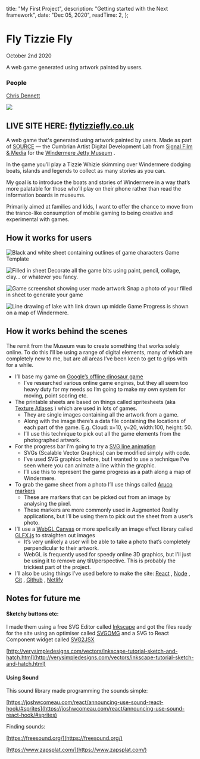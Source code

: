 
  title: "My First Project",
  description: "Getting started with the Next framework",
  date: "Dec 05, 2020",
  readTime: 2,
};


# Fly Tizzie Fly
October 2nd 2020

A web game generated using artwork painted by users.

### People

[Chris Dennett](/chris-dennett)

![](https://cdn.sanity.io/images/goj4rm8w/production/e33c72eb3cf9f95c78a4fd05c3ca06ab6360f056-965x569.png?w=600&h=400&fit=crop)

## LIVE SITE HERE: [flytizziefly.co.uk](https://flytizziefly.co.uk/)

A web game that's generated using artwork painted by users. Made as part of [SOURCE](https://signalfilmandmedia.com/source/) — the Cumbrian Artist Digital Development Lab from [Signal Film & Media](https://signalfilmandmedia.com/) for the [Windermere Jetty Museum](https://lakelandarts.org.uk/windermere-jetty-museum/) .

In the game you’ll play a Tizzie Whizie skimming over Windermere dodging boats, islands and legends to collect as many stories as you can.

My goal is to introduce the boats and stories of Windermere in a way that’s more palatable for those who’ll play on their phone rather than read the information boards in museums.

Primarily aimed at families and kids, I want to offer the chance to move from the trance-like consumption of mobile gaming to being creative and experimental with games.

How it works for users
----------------------
![Black and white sheet containing outlines of game characters](https://cdn.sanity.io/images/goj4rm8w/production/32d570ce898c9e460a577bebca403cce033eb9c7-3508x2480.png?w=500&h=353&fit=crop)
Game Template

![Filled in sheet](https://cdn.sanity.io/images/goj4rm8w/production/46520eb9238aa45f3be3874bf76df0103ba1473a-1123x794.png?w=500&h=354&fit=crop)
Decorate all the game bits using paint, pencil, collage, clay… or whatever you fancy.

![Game screenshot showing user made artwork](https://cdn.sanity.io/images/goj4rm8w/production/e33c72eb3cf9f95c78a4fd05c3ca06ab6360f056-965x569.png?w=500&h=295&fit=crop)
Snap a photo of your filled in sheet to generate your game

![Line drawing of lake with link drawn up middle](https://cdn.sanity.io/images/goj4rm8w/production/2f13af8d062bd5c7c9d52339e8d20d77afa775a2-835x216.png?w=500&h=129&fit=crop)
Game Progress is shown on a map of Windermere.

How it works behind the scenes
------------------------------
The remit from the Museum was to create something that works solely online. To do this I’ll be using a range of digital elements, many of which are completely new to me, but are all areas I’ve been keen to get to grips with for a while.

*   I’ll base my game on [Google’s offline dinosaur game](https://www.freecodecamp.org/news/how-to-play-the-no-internet-google-chrome-dinosaur-game-both-online-and-offline/)
    *   I’ve researched various online game engines, but they all seem too heavy duty for my needs so I’m going to make my own system for moving, point scoring etc.
*   The printable sheets are based on things called spritesheets (aka [Texture Atlases](https://en.wikipedia.org/wiki/Texture_atlas) ) which are used in lots of games.
    *   They are single images containing all the artwork from a game.
    *   Along with the image there’s a data file containing the locations of each part of the game. E.g. Cloud: x=10, y=20, width:100, height: 50.
    *   I’ll use this technique to pick out all the game elements from the photographed artwork.
*   For the progress bar I’m going to try a [SVG line animation](https://css-tricks.com/svg-line-animation-works/)
    *   SVGs (Scalable Vector Graphics) can be modified simply with code.
    *   I’ve used SVG graphics before, but I wanted to use a technique I’ve seen where you can animate a line within the graphic.
    *   I’ll use this to represent the game progress as a path along a map of Windermere.
*   To grab the game sheet from a photo I’ll use things called [Aruco markers](https://docs.opencv.org/trunk/d5/dae/tutorial_aruco_detection.html)
    *   These are markers that can be picked out from an image by analysing the pixel.
    *   These markers are more commonly used in Augmented Reality applications, but I’ll be using them to pick out the sheet from a user’s photo.
*   I’ll use a [WebGL Canvas](https://webgl2fundamentals.org/) or more spefically an image effect library called [GLFX.js](https://evanw.github.io/glfx.js/demo/#perspective) to straighten out images
    *   It’s very unlikely a user will be able to take a photo that’s completely perpendicular to their artwork.
    *   WebGL is frequently used for speedy online 3D graphics, but I’ll just be using it to remove any tilt/perspective. This is probably the trickiest part of the project.
*   I’ll also be using things I’ve used before to make the site: [React](https://reactjs.org/) , [Node](https://nodejs.org/) , [Git](https://git-scm.com/) , [Github](https://github.com/) , [Netlify](https://www.netlify.com/)

Notes for future me
-------------------

#### Sketchy buttons etc:

I made them using a free SVG Editor called [Inkscape](https://inkscape.org/) and got the files ready for the site using an optimiser called [SVGOMG](https://jakearchibald.github.io/svgomg/) and a SVG to React Component widget called [SVG2JSX](https://svg2jsx.com/)

[http://verysimpledesigns.com/vectors/inkscape-tutorial-sketch-and-hatch.html](http://verysimpledesigns.com/vectors/inkscape-tutorial-sketch-and-hatch.html)

#### Using Sound

This sound library made programming the sounds simple:

[https://joshwcomeau.com/react/announcing-use-sound-react-hook/#sprites](https://joshwcomeau.com/react/announcing-use-sound-react-hook/#sprites)

Finding sounds:

[https://freesound.org/](https://freesound.org/)

[https://www.zapsplat.com/](https://www.zapsplat.com/)
